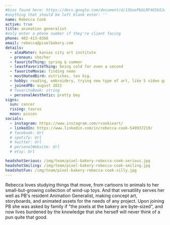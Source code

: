 ```yaml
---
#bios found here: https://docs.google.com/document/d/13UuePbGLRF4G5b5JoEe2Vua3NukZ1-QwRW4Oisnd8lI/edit#
#anything that should be left blank enter: ''
name: Rebecca Cook
active: true
title: animation generalist
#only enter a phone number if they're client facing
phone: 402-413-8366
email: rebecca@pixelbakery.com
details:
  - almaMater: kansas city art institute
  - pronoun: she/her
  - favoriteThing: spring & summer
  - leastFavoriteThing: being cold for even a second
  - favoriteMovie: finding nemo
  - mostHatedBird: ostriches. too big.
  - hobby: reading, embroidery, trying new type of art, like 5 video games she'll replay forever
  - joinedPB: august 2021
  # favoriteBook: string
  - personalAesthetic: pretty boy
signs:
  sun: cancer
  rising: taurus
  moon: pisces
socials:
  - instagram: https://www.instagram.com/rcookieart/
  - linkedIn: https://www.linkedin.com/in/rebecca-cook-549937219/
  # facebook: Url
  # spotify: Url
  # twitter: Url
  # personalWebsite: Url
  # etsy: Url

headshotSerious: /img/team/pixel-bakery-rebecca-cook-serious.jpg
headshotSmiling: /img/team/pixel-bakery-rebecca-cook-smiling.jpg
headshotFun: /img/team/pixel-bakery-rebecca-cook-silly.jpg
---
```


Rebecca loves studying things that move, from cartoons to animals to her small-but-growing collection of wind-up toys. And that versatility serves her well as PB's resident Animation Generalist, making concept art, storyboards, and animated assets for the needs of any project. Upon joining PB she was asked by family if "the pixels at the bakery are byte-sized", and now lives burdened by the knowledge that she herself will never think of a pun quite that good.
